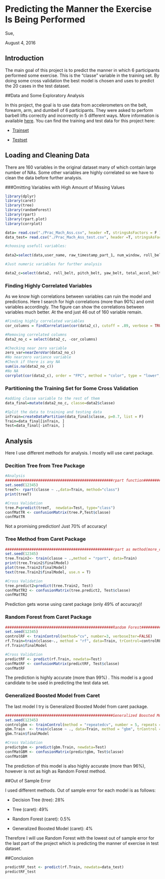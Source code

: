 # Predicting the Manner the Exercise Is Being Performed

Sue, 

August 4, 2016

## Introduction

The main goal of this project is to predict the manner in which 6 participants performed some exercise. This is the "classe" variable in the training set. By doing some cross validation the best model is chosen and uses to predict the 20 cases in the test dataset.

##Data and Some Exploratory Analysis

In this project, the goal is to use data from accelerometers on the belt, forearm, arm, and dumbell of 6 participants. They were asked to perform barbell lifts correctly and incorrectly in 5 different ways. More information is available [here](http://groupware.les.inf.puc-rio.br/har). You can find the training and test data for this project here:

* [Trainset](https://d396qusza40orc.cloudfront.net/predmachlearn/pml-training.csv)

* [Testset](https://d396qusza40orc.cloudfront.net/predmachlearn/pml-testing.csv)

## Loading and Cleaning Data

There are 160 variables in the original dataset many of which contain large number of NAs. Some other variables are highly correlated so we have to clean the data before further analysis. 

###Omitting Variables with High Amount of Missing Values
```{r, results= 'hide'}
library(dplyr)
library(caret)
library(tree)
library(randomForest)
library(rpart)
library(rpart.plot)
library(corrplot)

data= read.csv("./Prac_Mach_Ass.csv", header =T, stringsAsFactors = F )
data_test= read.csv("./Prac_Mach_Ass_test.csv", header =T, stringsAsFactors = F )

#choosing usefull variables:
  
data2=select(data,user_name, raw_timestamp_part_1, num_window, roll_belt, pitch_belt, yaw_belt, total_accel_belt, gyros_belt_x, gyros_belt_y, gyros_belt_z, accel_belt_x, accel_belt_y, accel_belt_z, magnet_belt_x, magnet_belt_y, magnet_belt_z, roll_arm, pitch_arm, yaw_arm, total_accel_arm, gyros_arm_y, gyros_arm_x, gyros_arm_z, accel_arm_x, accel_arm_y, accel_arm_z, magnet_arm_x, magnet_arm_y, magnet_arm_z, roll_dumbbell, pitch_dumbbell, yaw_dumbbell, total_accel_dumbbell, gyros_dumbbell_y, gyros_dumbbell_x, gyros_dumbbell_z, accel_dumbbell_x, accel_dumbbell_y, accel_dumbbell_z, magnet_dumbbell_x, magnet_dumbbell_y, magnet_dumbbell_z,roll_forearm, pitch_forearm, yaw_forearm, total_accel_forearm, gyros_forearm_y, gyros_forearm_x, gyros_forearm_z, accel_forearm_x, accel_forearm_y, accel_forearm_z, magnet_forearm_x, magnet_forearm_y, magnet_forearm_z,classe)

#Just numeric variables for further analysis

data2_c=select(data2, roll_belt, pitch_belt, yaw_belt, total_accel_belt, gyros_belt_x, gyros_belt_y, gyros_belt_z, accel_belt_x, accel_belt_y, accel_belt_z, magnet_belt_x, magnet_belt_y, magnet_belt_z, roll_arm, pitch_arm, yaw_arm, total_accel_arm, gyros_arm_y, gyros_arm_x, gyros_arm_z, accel_arm_x, accel_arm_y, accel_arm_z, magnet_arm_x, magnet_arm_y, magnet_arm_z, roll_dumbbell, pitch_dumbbell, yaw_dumbbell, total_accel_dumbbell, gyros_dumbbell_y, gyros_dumbbell_x, gyros_dumbbell_z, accel_dumbbell_x, accel_dumbbell_y, accel_dumbbell_z, magnet_dumbbell_x, magnet_dumbbell_y, magnet_dumbbell_z,roll_forearm, pitch_forearm, yaw_forearm, total_accel_forearm, gyros_forearm_y, gyros_forearm_x, gyros_forearm_z, accel_forearm_x, accel_forearm_y, accel_forearm_z, magnet_forearm_x, magnet_forearm_y, magnet_forearm_z)


```

### Finding Highly Correlated Variables

As we know high correlations between variables can ruin the model and predictions. Here I search for high correlations (more than 90%) and omit variables accordingly. The figure can show the correlations between variables much better. At the end just 46 out of 160 variable remain. 


```{r}
#Finding highly correlated variables
cor_columns = findCorrelation(cor(data2_c), cutoff = .89, verbose = TRUE)

#Removing correlated columns
data2_no_c = select(data2_c, -cor_columns)

#Checking near zero variable
zero_var=nearZeroVar(data2_no_c)
#No nearzero variance variable
#Check if there is any NA
sum(is.na(data2_no_c))
#No NA
corrplot(cor(data2_c), order = "FPC", method = "color", type = "lower", tl.cex = 0.6)
```

### Partitioning the Training Set for Some Cross Validation

```{r}

#adding classe variable to the rest of them
data_final=mutate(data2_no_c, classe=data2$classe)

#Split the data to training and testing data
inTrain=createDataPartition(data_final$classe, p=0.7, list = F)
Train=data_final[inTrain, ]
Test=data_final[-inTrain, ]
```

## Analysis

Here I use different methods for analysis. I mostly will use caret package.

### Decition Tree from Tree Package 
```{r, results= 'hide'}
#Analysis
#################################################rpart function##################################
set.seed(12345)
treeT<- rpart(classe ~ .,data=Train, method="class")
print(treeT)
```

```{r}
#Cross Validation
tree.P=predict(treeT,  newdata=Test, type="class")
confMatTR <- confusionMatrix(tree.P,Test$classe)
confMatTR

```
Not a promising prediction! Just 70% of accuracy!

### Tree Method from Caret Package 
```{r,  results= 'hide'}
#################################################rpart as method(more_clear)######################
set.seed(12345)
tree.Train2<- train(classe ~ .,method = "rpart", data=Train)
print(tree.Train2$finalModel)
plot(tree.Train2$finalModel)
text(tree.Train2$finalModel, use.n = T)
```

```{r}
#Cross Validation
tree.predict2=predict(tree.Train2, Test)
confMatTR2 <- confusionMatrix(tree.predict2, Test$classe)
confMatTR2

```

Prediction gets worse using caret package (only 49% of accuracy)!


### Random Forest from Caret Package

```{r, results= 'hide'}
#################################################Random Forest####################################
set.seed(12345)
controlRF <- trainControl(method="cv", number=3, verboseIter=FALSE)
rf.Train=train(classe~., method = "rf", data=Train, trControl=controlRF)
rf.Train$finalModel
``` 

```{r}
#Cross Validation
predictRF <- predict(rf.Train, newdata=Test)
confMatRF <- confusionMatrix(predictRF, Test$classe)
confMatRF
```
The prediction is highly accurate (more than 99%) . This model is a good candidate to be used in predicting the test data set.

### Generalized Boosted Model from Caret

The last model I try is Generalized Boosted Model from caret package.

```{r, results= 'hide'}
#################################################Generalized Boosted Model########################
set.seed(12345)
controlgbm <- trainControl(method = "repeatedcv", number = 5, repeats = 1)
gbm.Train  <- train(classe ~ ., data=Train, method = "gbm", trControl = controlgbm, verbose = FALSE)
gbm.Train$finalModel
```

```{r}
#Cross Validation
predictgbm <- predict(gbm.Train, newdata=Test)
confMatGBM <- confusionMatrix(predictgbm, Test$classe)
confMatGBM
```

The prediction of this model is also highly accurate (more than 96%), however is not as high as Random Forest method. 

##Out of Sample Error

I used different methods. Out of sample error for each model is as follows:

* Decision Tree (tree): 28%

* Tree (caret): 49%

* Random Forest (caret): 0.5%

* Generalized Boosted Model (caret): 4%

Therefore I will use Random Forest with the lowest out of sample error for the last part of the project which is predicting the manner of exercise in test dataset.

##Conclusion

```{r}
predictRF_test <- predict(rf.Train, newdata=data_test)
predictRF_test 
```

